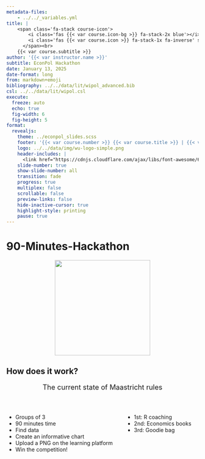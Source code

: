 ```yaml
---
metadata-files: 
    - ../../_variables.yml
title: |
    <span class='fa-stack course-icon'>
        <i class='fas {{< var course.icon-bg >}} fa-stack-2x blue'></i>
        <i class='fas {{< var course.icon >}} fa-stack-1x fa-inverse' style='margin-top:-5pt'></i>
      </span><br>
    {{< var course.subtitle >}}
author: '{{< var instructor.name >}}' 
subtitle: EconPol Hackathon
date: January 13, 2025
date-format: long
from: markdown+emoji
bibliography: ../../data/lit/wipol_advanced.bib
csl: ../../data/lit/wipol.csl
execute:
  freeze: auto
  echo: true
  fig-width: 6
  fig-height: 5
format:
  revealjs:
    theme: ../econpol_slides.scss
    footer: '{{< var course.number >}} {{< var course.title >}} | {{< var course.semester >}}'
    logo: ../../data/img/wu-logo-simple.png
    header-includes: |
      <link href="https://cdnjs.cloudflare.com/ajax/libs/font-awesome/6.1.1/css/all.min.css" rel="stylesheet"/>
    slide-number: true
    show-slide-number: all
    transition: fade
    progress: true
    multiplex: false
    scrollable: false
    preview-links: false
    hide-inactive-cursor: true
    highlight-style: printing
    pause: true
---
```


# 90-Minutes-Hackathon

<center>
![](../../data/img/avatar_laptop.png){width=250}
</center>

::: footer
:::

## How does it work? {.medium}

<center>
[The current state of Maastricht rules]{.secfont .marker-hl style="font-size:1.3em;"}
</center>

<br>

::: columns


::: {.column width="60%" .iconlist}
- <i class="fa-solid fa-people-group icon"></i> Groups of 3
- <i class="fa-solid fa-stopwatch icon"></i> 90 minutes time
- <i class="fa-solid fa-magnifying-glass icon"></i> Find data
- <i class="fa-solid fa-chart-simple icon"></i> Create an informative chart
- <i class="fa-solid fa-file-arrow-up icon"></i> Upload a PNG on the learning platform
- <i class="fa-solid fa-trophy icon"></i> Win the competition!
:::

::: {.column width="40%" .iconlist}
- <i class="fa-solid fa-award icon"></i> 1st: R coaching
- <i class="fa-solid fa-award icon"></i> 2nd: Economics books
- <i class="fa-solid fa-award icon"></i> 3rd: Goodie bag
:::
:::